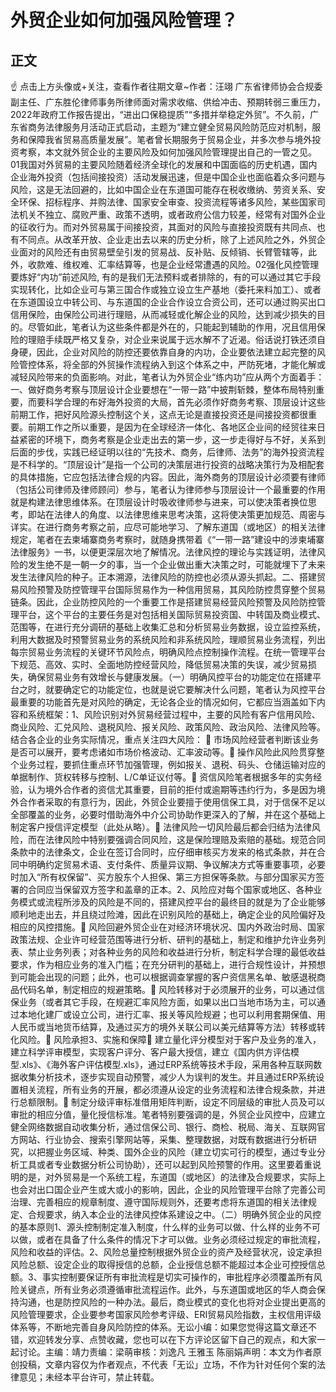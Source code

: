 # 外贸企业如何加强风险管理？
## 正文
☝ 点击上方头像或+关注，查看作者往期文章~作者：汪翊 广东省律师协会合规委副主任、广东胜伦律师事务所律师面对需求收缩、供给冲击、预期转弱三重压力，2022年政府工作报告提出，“进出口保稳提质”“多措并举稳定外贸”。不久前，广东省商务法律服务月活动正式启动，主题为“建立健全贸易风险防范应对机制，服务和保障我省贸易高质量发展”。笔者曾长期服务于贸易企业，并多次参与境外投资考察，本文就外贸企业的主要风险及如何加强风险管理提出自己的一管之见。01我国对外贸易的主要风险随着经济全球化的发展和中国面临的历史机遇，国内企业海外投资（包括间接投资）活动发展迅速，但是中国企业也面临着众多问题与风险，这是无法回避的，比如中国企业在东道国可能存在税收缴纳、劳资关系、安全环保、招标程序、并购法律、国家安全审查、投资流程等诸多风险，某些国家司法机关不独立、腐败严重、政策不透明，或者政府公信力较差，经常有对国外企业的征收行为。而对外贸易属于间接投资，其面对的风险与直接投资既有共同点、也有不同点。从改革开放、企业走出去以来的历史分析，除了上述风险之外，外贸企业面对的风险还有由贸易壁垒引发的贸易战、反补贴、反倾销、长臂管辖等，此外，收款难、维权难、汇率结算等，也是企业经常遭遇的风险。02强化风控管理要炼好“内功”前述风险, 有的是我们无法预料或者排除的，有的可以通过其它手段实现转化，比如企业可与第三国合作或独立设立生产基地（委托来料加工）、或者在东道国设立中转公司、与东道国的企业合作设立合资公司，还可以通过购买出口信用保险，由保险公司进行理赔，从而减轻或化解企业的风险，达到减少损失的目的。尽管如此，笔者认为这些条件都是外在的，只能起到辅助的作用，况且信用保险的理赔手续既严格又复杂，对企业来说属于远水解不了近渴。俗话说打铁还须自身硬，因此，企业对风险的防控还要依靠自身的内功，企业要依法建立起完整的风险管控体系，将全部的外贸操作流程纳入到这个体系之中，严防死堵，才能化解或减轻风险带来的负面影响。对此，笔者认为外贸企业“练内功”应从两个方面着手：一、做好商务考察与顶层设计企业要想在“一带一路”中披荆斩棘，整体布局特别重要，而要科学合理的布好海外投资的大局，首先必须作好商务考察、顶层设计这些前期工作，把好风险源头控制这个关，这点无论是直接投资还是间接投资都很重要。前期工作之所以重要，是因为在全球经济一体化、各地区企业间的经贸往来日益紧密的环境下，商务考察是企业走出去的第一步，这一步走得好与不好，关系到后面的步伐，实践已经证明以往的“先技术、商务，后律师、法务”的海外投资流程是不科学的。“顶层设计”是指一个公司的决策层进行投资的战略决策行为及相配套的具体措施，它应包括法律合规的内容。因此，海外商务的顶层设计必须要有律师（包括公司律师及律师顾问）参与，笔者认为律师参与顶层设计一个最重要的作用就是构建法律思维体系。在顶层设计时吸收律师参与进来，可以使决策者换位思考，即站在法律人的角度、以法律思维来思考决策，这将使决策更加规范、周密与详实。在进行商务考察之前，应尽可能地学习、了解东道国（或地区）的相关法律规定，笔者在去柬埔寨商务考察时，就随身携带着《“一带一路”建设中的涉柬埔寨法律服务》一书，以便更深层次地了解情况。法律风控的理论与实践证明，法律风险的发生绝不是一朝一夕的事，当一个企业做出重大决策之时，可能就埋下了未来发生法律风险的种子。正本溯源，法律风险的防控也必须从源头抓起。二、搭建贸易风险预警及防控管理平台国际贸易作为一种信用贸易，其风险防控贯穿整个贸易链条。因此，企业防控风险的一个重要工作是搭建贸易经营风险预警及风险防控管理平台，这个平台的主要任务是对包括相关国际贸易投资国、中转国及商业模式、范围等，在进行充分调研的基础上收集汇总和分析贸易业务数据，设立监控系统，利用大数据及时预警贸易业务的系统风险和非系统风险，理顺贸易业务流程，列出每宗贸易业务流程的关键环节风险点，明确风险点控制操作流程。在统一管理平台下规范、高效、实时、全面地防控经营风险，降低贸易决策的失误，减少贸易损失，确保贸易业务有效增长与健康发展。（一）明确风控平台的功能定位在搭建平台之时，就要确定它的功能定位，也就是说它要解决什么问题，笔者认为风控平台最重要的功能首先是对风险的确定，无论各企业的情况如何，它都应当涵盖如下内容和系统框架：1、风险识别对外贸易经营过程中，主要的风险有客户信用风险、商业风险、汇兑风险、退税风险、报关风险、政策风险、政治风险、法律风险等。结合各企业的业务实际情况，重点关注四大风险： 🔹 市场风险经营者判断该业务是否可以展开，要考虑诸如市场价格波动、汇率波动等。🔹 操作风险此风险贯穿整个业务过程，要抓住重点环节加强管理，例如报关、退税、码头、仓储运输对应的单据制作、货权转移与控制、L/C单证议付等。🔹 资信风险笔者根据多年的实务经验，认为境外合作者的资信尤其重要，目前的拒付或逾期等违约行为，多是因为境外合作者采取的有意行为，因此，外贸企业要擅于使用信保工具，对于信保不足以全部覆盖的业务，必要时借助海外中介公司协助作更深入的了解，并在这个基础上制定客户授信评定模型（此处从略）。🔹 法律风险一切风险最后都会归结为法律风险，而在法律风险中特别要强调合同风险，这是保险理赔及索赔的基础。规范合同条款中的法律条文，企业在签订合同时，应仔细审核买方发来的格式条款，并在合同中明确约定贸易术语、支付条件、质量异议期、争议解决方式等重要事项，必要时加入“所有权保留”、买方股东个人担保、第三方担保等条款。与部分国家买方签署的合同应当保留双方签字和盖章的正本。2、风险应对每个国家或地区、各种业务模式或流程所涉及的风险是不同的，搭建风控平台的最终目的就是为了企业能够顺利地走出去，并且绕过险滩，因此在识别风险的基础上，确定企业的风险偏好及相应的风控措施。🔹 风险回避外贸企业在对经济环境状况、国内外政治时局、国家政策法规、企业许可经营范围等进行分析、研判的基础上，制定和维护允许业务列表、禁止业务列表；对各种业务的风险和收益进行分析，制定科学合理的最低收益要求，作为相应业务的准入门槛；在充分研判的基础上，进行合规性设计，并预想到可能会出现的问题；此外，也可以根据调查掌握的客户资信黑名单、敏感退税商品代码名单，制定相应的规避策略。🔹 风险转移对于必须展开的业务，可以通过信保业务（或者其它手段，在规避汇率风险方面，如果以出口当地市场为主，可以通过本地化建厂或设立公司，进行汇率、报关等风险规避；也可以利用套期保值、用人民币或当地货币结算，及通过买方的境外关联公司以美元结算等方法）转移或转化风险。🔹 风险承担3、实施和保障🔹 建立量化评分模型对于客户及业务的准入，建立科学评审模型，实现客户评分、客户最大授信，建立《国内供方评估模型.xls》、《海外客户评估模型.xls》，通过ERP系统等技术手段，采用各种互联网数据收集分析技术，逐步实现自动预警，减少人为误判的发生。并且通过ERP系统设置相关流程，所有业务的开展，都必须遵从设定的业务流程和法律合规条款，并进行总额限制。🔹 制定分级评审标准借用矩阵判断，设定不同层级的审批人员及可以审批的相应分值，量化授信标准。笔者特别要强调的是，外贸企业风控中，应建立健全网络数据自动收集分析，通过信保公司、银行、商检、税局、海关、互联网官方网站、行业协会、搜索引擎网站等，采集、整理数据，对既有数据进行分析研究，以把握业务区域、种类、国外企业的风险（建立切实可行的模型，通过专业分析工具或者专业数据分析公司协助），还可以起到风险预警的作用。这里要着重说明的是，对外贸易是一个系统工程，东道国（或地区）的法律及合规要求，实际上也会对出口国企业产生或大或小的影响，因此，企业的风险管理平台除了完善公司治理、完善相应的规章制度、遵守国际规则外，还要考虑将东道国的相关法律规定、合规要求，纳入本企业的法律风控体系建设之中。（二）明确外贸企业的风控的基本原则1、源头控制制定准入制度，什么样的业务可以做、什么样的业务不可以做，或者在具备了什么条件的情况下才可以做。业务必须经过规定的审批流程，风险和收益的评估。2、风险总量控制根据外贸企业的资产及经营状况，设定承担风险总额、设定企业的取得授信的总额，企业授信总额不能超过本企业可控授信总额。3、事实控制要保证所有审批流程是切实可操作的，审批程序必须覆盖所有风险关键点，所有业务必须遵循审批流程运作。此外，与东道国或地区的华人商会保持沟通，也是防控风险的一种办法。最后，商业模式的变化也将对企业提出更高的风险管理要求，企业要参考国家风险参考评级、ERI贸易风险指数，主权信用评级体系等，不断地完善自身风险防控的体系。无讼小编：如果您觉得这篇文章还不错，欢迎转发分享、点赞收藏，您也可以在下方评论区留下自己的观点，和大家一起讨论。主编：靖力责编：梁萌审核：刘逸凡 王雅玉 陈丽娟声明：本文为作者原创投稿，文章内容仅为作者观点，不代表「无讼」立场，不作为针对任何个案的法律意见；未经本平台许可，禁止转载。